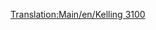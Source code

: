 [[Translation:Main/en/Kelling 3100]]{{Template:Trenes/Es
|Imagen=[[File:en/Kelling3100.png]]
|Nombre=Kelling 3100
|Precio=42.186 € (21.093 £)
|Velocidad=104 km/h (65 mph)
|Peso=110 t
|Potencia=1.500 CV (1.119 kW)
|Coste-anual=3.198 € (1.599 £)
|Diseño=1959
|Duración=22
|Capacidad=--
|Descripción=Todavía no hay una descripción disponible sobre esta máquina de tren. Si usted sabe algo acerca de este tren, no dude en editar esta página y añadirla. 
|Vida-real=La «Kelling 3100» se parece a las «[http://www.wikipedia.org/wiki/EMC 1800 hp B-B EMD Demonstrators 511 y 512]», aunque estas se crearon en 1935.
}}